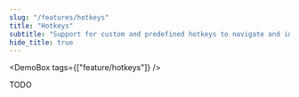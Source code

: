 ```yaml
---
slug: "/features/hotkeys"
title: "Hotkeys"
subtitle: "Support for custom and predefined hotkeys to navigate and interact with the tree"
hide_title: true
---
```



<FeaturePageHeader
    title="Hotkeys"
    subtitle="Support for custom and predefined hotkeys to navigate and interact with the tree"
    feature="hotkeys"
/>

<DemoBox tags={["feature/hotkeys"]} />

TODO
